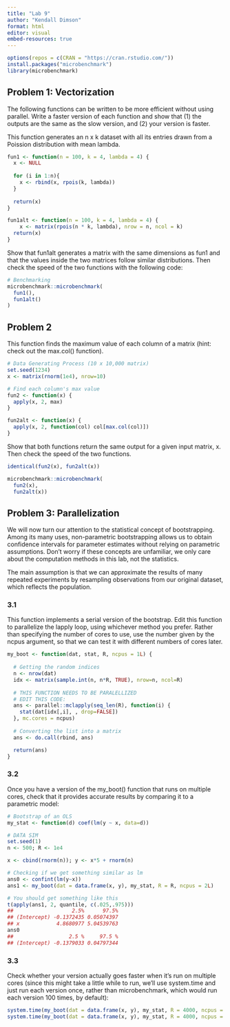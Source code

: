 ```yaml
---
title: "Lab 9"
author: "Kendall Dimson"
format: html
editor: visual
embed-resources: true
---
```

```r
options(repos = c(CRAN = "https://cran.rstudio.com/"))
install.packages("microbenchmark")
library(microbenchmark)
```

## Problem 1: Vectorization

The following functions can be written to be more efficient without using parallel. Write a faster version of each function and show that (1) the outputs are the same as the slow version, and (2) your version is faster.

This function generates an n x k dataset with all its entries drawn from a Poission distribution with mean lambda.
```r
fun1 <- function(n = 100, k = 4, lambda = 4) {
  x <- NULL
  
  for (i in 1:n){
    x <- rbind(x, rpois(k, lambda))    
  }
  
  return(x)
}

fun1alt <- function(n = 100, k = 4, lambda = 4) {
    x <- matrix(rpois(n * k, lambda), nrow = n, ncol = k)
  return(x)
}
```

Show that fun1alt generates a matrix with the same dimensions as fun1 and that the values inside the two matrices follow similar distributions. Then check the speed of the two functions with the following code:
```r
# Benchmarking
microbenchmark::microbenchmark(
  fun1(),
  fun1alt()
)
```

## Problem 2
This function finds the maximum value of each column of a matrix (hint: check out the max.col() function).
```r
# Data Generating Process (10 x 10,000 matrix)
set.seed(1234)
x <- matrix(rnorm(1e4), nrow=10)

# Find each column's max value
fun2 <- function(x) {
  apply(x, 2, max)
}

fun2alt <- function(x) {
  apply(x, 2, function(col) col[max.col(col)])
}
```

Show that both functions return the same output for a given input matrix, x. Then check the speed of the two functions.

```r
identical(fun2(x), fun2alt(x)) 

microbenchmark::microbenchmark(
  fun2(x),
  fun2alt(x))
```
## Problem 3: Parallelization

We will now turn our attention to the statistical concept of bootstrapping. Among its many uses, non-parametric bootstrapping allows us to obtain confidence intervals for parameter estimates without relying on parametric assumptions. Don’t worry if these concepts are unfamiliar, we only care about the computation methods in this lab, not the statistics.

The main assumption is that we can approximate the results of many repeated experiments by resampling observations from our original dataset, which reflects the population.

### 3.1
This function implements a serial version of the bootstrap. Edit this function to parallelize the lapply loop, using whichever method you prefer. Rather than specifying the number of cores to use, use the number given by the ncpus argument, so that we can test it with different numbers of cores later.

```r
my_boot <- function(dat, stat, R, ncpus = 1L) {
  
  # Getting the random indices
  n <- nrow(dat)
  idx <- matrix(sample.int(n, n*R, TRUE), nrow=n, ncol=R)
  
  # THIS FUNCTION NEEDS TO BE PARALELLIZED
  # EDIT THIS CODE:
  ans <- parallel::mclapply(seq_len(R), function(i) {
    stat(dat[idx[,i], , drop=FALSE])
  }, mc.cores = ncpus)
  
  # Converting the list into a matrix
  ans <- do.call(rbind, ans)

  return(ans)
}
```

### 3.2
Once you have a version of the my_boot() function that runs on multiple cores, check that it provides accurate results by comparing it to a parametric model:

```r
# Bootstrap of an OLS
my_stat <- function(d) coef(lm(y ~ x, data=d))

# DATA SIM
set.seed(1)
n <- 500; R <- 1e4

x <- cbind(rnorm(n)); y <- x*5 + rnorm(n)

# Checking if we get something similar as lm
ans0 <- confint(lm(y~x))
ans1 <- my_boot(dat = data.frame(x, y), my_stat, R = R, ncpus = 2L)

# You should get something like this
t(apply(ans1, 2, quantile, c(.025,.975)))
##                   2.5%      97.5%
## (Intercept) -0.1372435 0.05074397
## x            4.8680977 5.04539763
ans0
##                  2.5 %     97.5 %
## (Intercept) -0.1379033 0.04797344
```

### 3.3
Check whether your version actually goes faster when it’s run on multiple cores (since this might take a little while to run, we’ll use system.time and just run each version once, rather than microbenchmark, which would run each version 100 times, by default):

```r
system.time(my_boot(dat = data.frame(x, y), my_stat, R = 4000, ncpus = 1L))
system.time(my_boot(dat = data.frame(x, y), my_stat, R = 4000, ncpus = 2L))
```

